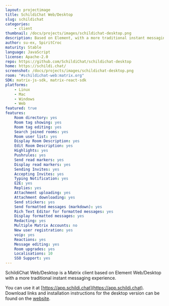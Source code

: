 ```yaml
---
layout: projectimage
title: SchildiChat Web/Desktop
slug: schildichat
categories:
    - client
thumbnail: /docs/projects/images/schildichat-desktop.png
description: Based on Element, with a more traditional instant messaging experience.
author: su-ex, SpiritCroc
maturity: Stable
language: JavaScript
license: Apache-2.0
repo: https://github.com/SchildiChat/schildichat-desktop
home: https://schildi.chat/
screenshot: /docs/projects/images/schildichat-desktop.png
room: "#schildichat-web:matrix.org"
SDK: matrix-js-sdk, matrix-react-sdk
platforms:
    - Linux
    - Mac
    - Windows
    - Web
featured: true
features:
    Room directory: yes
    Room tag showing: yes
    Room tag editing: yes
    Search joined rooms: yes
    Room user list: yes
    Display Room Description: yes
    Edit Room Description: yes
    Highlights: yes
    Pushrules: yes
    Send read markers: yes
    Display read markers: yes
    Sending Invites: yes
    Accepting Invites: yes
    Typing Notification: yes
    E2E: yes
    Replies: yes
    Attachment uploading: yes
    Attachment downloading: yes
    Send stickers: yes
    Send formatted messages (markdown): yes
    Rich Text Editor for formatted messages: yes
    Display formatted messages: yes
    Redacting: yes
    Multiple Matrix Accounts: no
    New user registration: yes
    voip: yes
    Reactions: yes
    Message editing: yes
    Room upgrades: yes
    Localisations: 10
    SSO Support: yes
---
```


SchildiChat Web/Desktop is a Matrix client based on Element Web/Desktop with a more traditional instant messaging experience.

You can use it at [https://app.schildi.chat](https://app.schildi.chat).
Download links and installation instructions for the desktop version can be found on the [website](https://schildi.chat/desktop).
